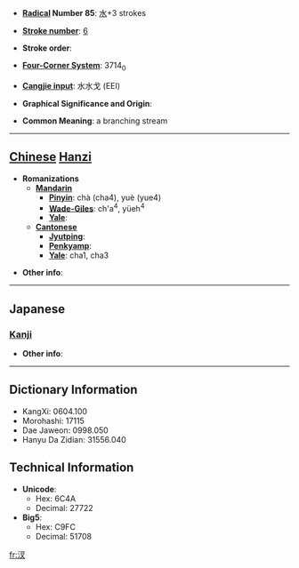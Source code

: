 * '''[[Wiktionary:Chinese radical index| Radical]] Number 85''': [[Wiktionary:Chinese radical index 水|水]]+3 strokes

* '''[[Wiktionary:Chinese total strokes index|Stroke number]]''': [[Wiktionary:Chinese total strokes index 6|6]]

* '''Stroke order''': 

* '''[[Wiktionary:Chinese four corner index|Four-Corner System]]''': 3714<sub>0</sub>

* '''[[Wiktionary:Chinese Cangjie index|Cangjie input]]''': 水水戈 (EEI)

* '''Graphical Significance and Origin''': 

* '''Common Meaning''': a branching stream

----

== [[Chinese]] [[Hanzi]] ==

* '''Romanizations'''
** '''[[Mandarin]]'''
*** '''[[Pinyin]]''': chà (cha4), yuè (yue4)
*** '''[[Wade-Giles]]''': ch'a<sup>4</sup>, yüeh<sup>4</sup>
*** '''[[Yale]]''': 
** '''[[Cantonese]]'''
*** '''[[Jyutping]]''':
*** '''[[Penkyamp]]''': 
*** '''[[Yale]]''': cha1, cha3

* '''Other info''': 

----

==Japanese==
===[[Kanji]]===
{{kanji|on readings=[[さ]] (sa), [[しゃ]] (sha)
|kun readings=
}}

* '''Other info''':  

----

== Dictionary Information ==

* KangXi: 0604.100
* Morohashi: 17115
* Dae Jaweon: 0998.050
* Hanyu Da Zidian: 31556.040

== Technical Information ==

* '''Unicode''':
** Hex: 6C4A
** Decimal: 27722
* '''Big5''':
** Hex: C9FC
** Decimal: 51708

[[fr:汊]]